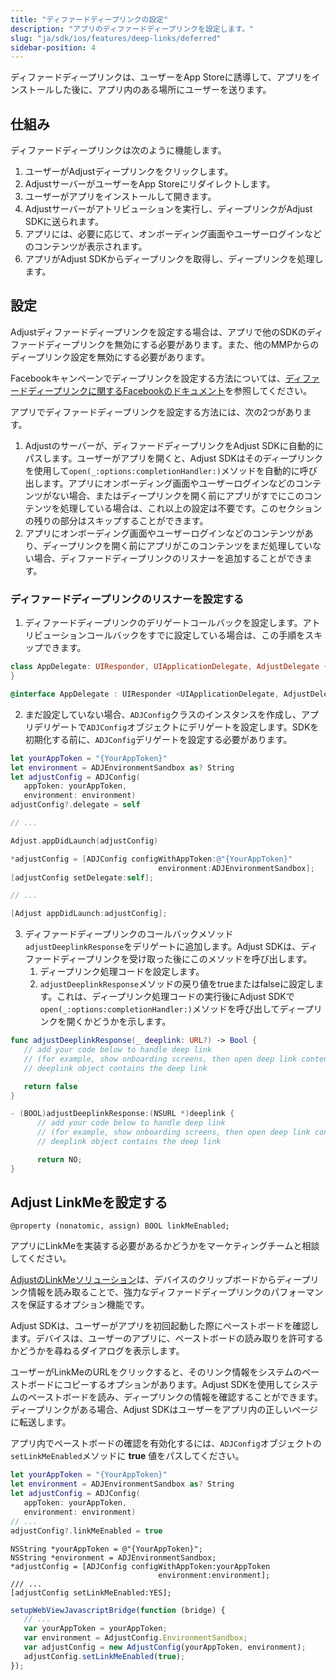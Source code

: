 ```yaml
---
title: "ディファードディープリンクの設定"
description: "アプリのディファードディープリンクを設定します。"
slug: "ja/sdk/ios/features/deep-links/deferred"
sidebar-position: 4
---
```


ディファードディープリンクは、ユーザーをApp Storeに誘導して、アプリをインストールした後に、アプリ内のある場所にユーザーを送ります。

## 仕組み

ディファードディープリンクは次のように機能します。

1. ユーザーがAdjustディープリンクをクリックします。
2. AdjustサーバーがユーザーをApp Storeにリダイレクトします。
3. ユーザーがアプリをインストールして開きます。
4. Adjustサーバーがアトリビューションを実行し、ディープリンクがAdjust SDKに送られます。
5. アプリには、必要に応じて、オンボーディング画面やユーザーログインなどのコンテンツが表示されます。
6. アプリがAdjust SDKからディープリンクを取得し、ディープリンクを処理します。

## 設定

<Callout type="important">

Adjustディファードディープリンクを設定する場合は、アプリで他のSDKのディファードディープリンクを無効にする必要があります。また、他のMMPからのディープリンク設定を無効にする必要があります。

</Callout>

<Callout type="seealso">

Facebookキャンペーンでディープリンクを設定する方法については、[ディファードディープリンクに関するFacebookのドキュメント](https://developers.facebook.com/docs/ios/deep-linking#deferred-deep-linking)を参照してください。

</Callout>

アプリでディファードディープリンクを設定する方法には、次の2つがあります。

1. Adjustのサーバーが、ディファードディープリンクをAdjust SDKに自動的にパスします。ユーザーがアプリを開くと、Adjust SDKはそのディープリンクを使用して`open(_:options:completionHandler:)`メソッドを自動的に呼び出します。アプリにオンボーディング画面やユーザーログインなどのコンテンツがない場合、またはディープリンクを開く前にアプリがすでにこのコンテンツを処理している場合は、これ以上の設定は不要です。このセクションの残りの部分はスキップすることができます。
2. アプリにオンボーディング画面やユーザーログインなどのコンテンツがあり、ディープリンクを開く前にアプリがこのコンテンツをまだ処理していない場合、ディファードディープリンクのリスナーを追加することができます。

### ディファードディープリンクのリスナーを設定する

1. ディファードディープリンクのデリゲートコールバックを設定します。アトリビューションコールバックをすでに設定している場合は、この手順をスキップできます。

<Tabs>

<Tab title="Swift" sync="swift">

```swift
class AppDelegate: UIResponder, UIApplicationDelegate, AdjustDelegate {
}
```

</Tab>

<Tab title="Objective-C" sync="objc">

```objective-c
@interface AppDelegate : UIResponder <UIApplicationDelegate, AdjustDelegate>
```

</Tab>

</Tabs>

2. まだ設定していない場合、`ADJConfig`クラスのインスタンスを作成し、アプリデリゲートで`ADJConfig`オブジェクトにデリゲートを設定します。SDKを初期化する前に、`ADJConfig`デリゲートを設定する必要があります。

<Tabs>

<Tab title="Swift" sync="swift">

```swift
let yourAppToken = "{YourAppToken}"
let environment = ADJEnvironmentSandbox as? String
let adjustConfig = ADJConfig(
   appToken: yourAppToken,
   environment: environment)
adjustConfig?.delegate = self

// ...

Adjust.appDidLaunch(adjustConfig)
```

</Tab>

<Tab title="Objective-C" sync="objc">

```objective-c
*adjustConfig = [ADJConfig configWithAppToken:@"{YourAppToken}"
                                 environment:ADJEnvironmentSandbox];
[adjustConfig setDelegate:self];

// ...

[Adjust appDidLaunch:adjustConfig];
```

</Tab>

</Tabs>

3. ディファードディープリンクのコールバックメソッド`adjustDeeplinkResponse`をデリゲートに追加します。Adjust SDKは、ディファードディープリンクを受け取った後にこのメソッドを呼び出します。
   1. ディープリンク処理コードを設定します。
   2. `adjustDeeplinkResponse`メソッドの戻り値をtrueまたはfalseに設定します。これは、ディープリンク処理コードの実行後にAdjust SDKで`open(_:options:completionHandler:)`メソッドを呼び出してディープリンクを開くかどうかを示します。

<Tabs>

<Tab title="Swift" sync="swift">

```swift
func adjustDeeplinkResponse(_ deeplink: URL?) -> Bool {
   // add your code below to handle deep link
   // (for example, show onboarding screens, then open deep link content)
   // deeplink object contains the deep link

   return false
}
```

</Tab>

<Tab title="Objective-C" sync="objc">

```objective-c
- (BOOL)adjustDeeplinkResponse:(NSURL *)deeplink {
      // add your code below to handle deep link
      // (for example, show onboarding screens, then open deep link content)
      // deeplink object contains the deep link

      return NO;
}
```

</Tab>

</Tabs>

## Adjust LinkMeを設定する

```objc
@property (nonatomic, assign) BOOL linkMeEnabled;
```

<Callout type="note">

アプリにLinkMeを実装する必要があるかどうかをマーケティングチームと相談してください。

</Callout>

[AdjustのLinkMeソリューション](https://help.adjust.com/ja/article/linkme)は、デバイスのクリップボードからディープリンク情報を読み取ることで、強力なディファードディープリンクのパフォーマンスを保証するオプション機能です。

<Callout type="important">

Adjust SDKは、ユーザーがアプリを初回起動した際にペーストボードを確認します。デバイスは、ユーザーのアプリに、ペーストボードの読み取りを許可するかどうかを尋ねるダイアログを表示します。

</Callout>

ユーザーがLinkMeのURLをクリックすると、そのリンク情報をシステムのペーストボードにコピーするオプションがあります。Adjust SDKを使用してシステムのペーストボードを読み、ディープリンクの情報を確認することができます。ディープリンクがある場合、Adjust SDKはユーザーをアプリ内の正しいページに転送します。

アプリ内でペーストボードの確認を有効化するには、`ADJConfig`オブジェクトの`setLinkMeEnabled`メソッドに **true** 値をパスしてください。

<Tabs>

<Tab title="Swift" sync="swift">

```swift
let yourAppToken = "{YourAppToken}"
let environment = ADJEnvironmentSandbox as? String
let adjustConfig = ADJConfig(
   appToken: yourAppToken,
   environment: environment)
// ...
adjustConfig?.linkMeEnabled = true
```

</Tab>

<Tab title="Objective-C" sync="objc">

```objc
NSString *yourAppToken = @"{YourAppToken}";
NSString *environment = ADJEnvironmentSandbox;
*adjustConfig = [ADJConfig configWithAppToken:yourAppToken
                                 environment:environment];
/// ...
[adjustConfig setLinkMeEnabled:YES];
```

</Tab>

<Tab title="Javascript" sync="js">

```js
setupWebViewJavascriptBridge(function (bridge) {
   // ...
   var yourAppToken = yourAppToken;
   var environment = AdjustConfig.EnvironmentSandbox;
   var adjustConfig = new AdjustConfig(yourAppToken, environment);
   adjustConfig.setLinkMeEnabled(true);
});
```

</Tab>

</Tabs>
